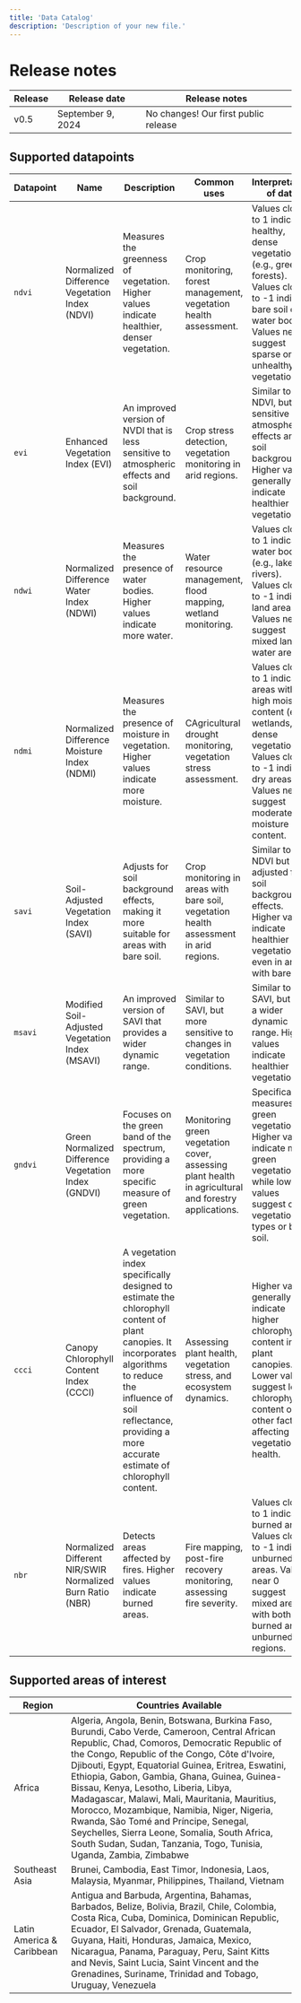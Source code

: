 ```yaml
---
title: 'Data Catalog'
description: 'Description of your new file.'
---
```


# Release notes

| **Release** | **Release date** | Release notes |
| --- | --- | --- |
| v0.5 | September 9, 2024 | No changes! Our first public release |

## Supported datapoints

| Datapoint | Name | Description | Common uses | Interpretation of data | Data format |
| -- | -- | -- | -- | -- | -- |
| `ndvi` | Normalized Difference Vegetation Index (NDVI) | Measures the greenness of vegetation. Higher values indicate healthier, denser vegetation. | Crop monitoring, forest management, vegetation health assessment. | Values closer to 1 indicate healthy, dense vegetation (e.g., green forests). Values closer to -1 indicate bare soil or water bodies. Values near 0 suggest sparse or unhealthy vegetation. | `float` with range from `-1.00` to `1.00` |
| `evi` | Enhanced Vegetation Index (EVI) | An improved version of NVDI that is less sensitive to atmospheric effects and soil background. | Crop stress detection, vegetation monitoring in arid regions. | Similar to NDVI, but less sensitive to atmospheric effects and soil background. Higher values generally indicate healthier vegetation. | `float` with range from `-1.00` to `1.00` |
| `ndwi` | Normalized Difference Water Index (NDWI) | Measures the presence of water bodies. Higher values indicate more water. | Water resource management, flood mapping, wetland monitoring. | Values closer to 1 indicate water bodies (e.g., lakes, rivers). Values closer to -1 indicate land areas. Values near 0 suggest mixed land-water areas. | `float` with range from `-1.00` to `1.00` |
| `ndmi` | Normalized Difference Moisture Index (NDMI) | Measures the presence of moisture in vegetation. Higher values indicate more moisture. | CAgricultural drought monitoring, vegetation stress assessment. | Values closer to 1 indicate areas with high moisture content (e.g., wetlands, dense vegetation). Values closer to -1 indicate dry areas. Values near 0 suggest moderate moisture content. | `float` with range from `-1.00` to `1.00` |
| `savi` | Soil-Adjusted Vegetation Index (SAVI) | Adjusts for soil background effects, making it more suitable for areas with bare soil. | Crop monitoring in areas with bare soil, vegetation health assessment in arid regions. | Similar to NDVI but adjusted for soil background effects. Higher values indicate healthier vegetation, even in areas with bare soil. | `float` with range from `-1.00` to `1.00` |
| `msavi` | Modified Soil-Adjusted Vegetation Index (MSAVI) | An improved version of SAVI that provides a wider dynamic range. | Similar to SAVI, but more sensitive to changes in vegetation conditions. | Similar to SAVI, but with a wider dynamic range. Higher values indicate healthier vegetation. | `float` with range from `-1.00` to `1.00` |
| `gndvi` | Green Normalized Difference Vegetation Index (GNDVI) | Focuses on the green band of the spectrum, providing a more specific measure of green vegetation. | Monitoring green vegetation cover, assessing plant health in agricultural and forestry applications. | Specifically measures green vegetation. Higher values indicate more green vegetation, while lower values suggest other vegetation types or bare soil. | `float` with range from `-1.00` to `1.00` |
| `ccci` | Canopy Chlorophyll Content Index (CCCI) | A vegetation index specifically designed to estimate the chlorophyll content of plant canopies. It incorporates algorithms to reduce the influence of soil reflectance, providing a more accurate estimate of chlorophyll content. | Assessing plant health, vegetation stress, and ecosystem dynamics. | Higher values generally indicate higher chlorophyll content in plant canopies. Lower values suggest lower chlorophyll content or other factors affecting vegetation health. | `float` with range from `-1.00` to `1.00` |
| `nbr` | Normalized Different NIR/SWIR Normalized Burn Ratio (NBR) | Detects areas affected by fires. Higher values indicate burned areas. | Fire mapping, post-fire recovery monitoring, assessing fire severity. | Values closer to 1 indicate burned areas. Values closer to -1 indicate unburned areas. Values near 0 suggest mixed areas with both burned and unburned regions. | `float` with range from `-1.00` to `1.00` |

## Supported areas of interest

| Region | Countries Available |
| -- | -- |
| Africa | Algeria, Angola, Benin, Botswana, Burkina Faso, Burundi, Cabo Verde, Cameroon, Central African Republic, Chad, Comoros, Democratic Republic of the Congo, Republic of the Congo, Côte d'Ivoire, Djibouti, Egypt, Equatorial Guinea, Eritrea, Eswatini, Ethiopia, Gabon, Gambia, Ghana, Guinea, Guinea-Bissau, Kenya, Lesotho, Liberia, Libya, Madagascar, Malawi, Mali, Mauritania, Mauritius, Morocco, Mozambique, Namibia, Niger, Nigeria, Rwanda, São Tomé and Príncipe, Senegal, Seychelles, Sierra Leone, Somalia, South Africa, South Sudan, Sudan, Tanzania, Togo, Tunisia, Uganda, Zambia, Zimbabwe |
| Southeast Asia  | Brunei, Cambodia, East Timor, Indonesia, Laos, Malaysia, Myanmar, Philippines, Thailand, Vietnam |
| Latin America & Caribbean | Antigua and Barbuda, Argentina, Bahamas, Barbados, Belize, Bolivia, Brazil, Chile, Colombia, Costa Rica, Cuba, Dominica, Dominican Republic, Ecuador, El Salvador, Grenada, Guatemala, Guyana, Haiti, Honduras, Jamaica, Mexico, Nicaragua, Panama, Paraguay, Peru, Saint Kitts and Nevis, Saint Lucia, Saint Vincent and the Grenadines, Suriname, Trinidad and Tobago, Uruguay, Venezuela |
